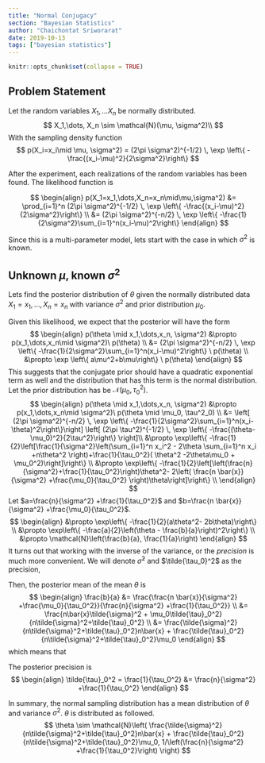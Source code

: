 ```yaml
---
title: "Normal Conjugacy"
section: "Bayesian Statistics"
author: "Chaichontat Sriworarat"
date: 2019-10-13
tags: ["bayesian statistics"]
---
```


```r
knitr::opts_chunk$set(collapse = TRUE)
```

## Problem Statement

Let the random variables $X_1, \dots X_n$ be normally distributed.
$$
X_1,\dots, X_n \sim \mathcal{N}(\mu, \sigma^2)\\
$$
With the sampling density function
$$
p(X_i=x_i\mid \mu, \sigma^2) = (2\pi \sigma^2)^{-1/2} \, \exp \left\{ -\frac{(x_i-\mu)^2}{2\sigma^2}\right\}
$$

After the experiment, each realizations of the random variables has been found. The likelihood function is

$$
\begin{align}
p(X_1=x_1,\dots,X_n=x_n\mid\mu,\sigma^2) &= \prod_{i=1}^n (2\pi \sigma^2)^{-1/2} \, \exp \left\{ -\frac{(x_i-\mu)^2}{2\sigma^2}\right\} \\
&= (2\pi \sigma^2)^{-n/2} \, \exp \left\{ -\frac{1}{2\sigma^2}\sum_{i=1}^n(x_i-\mu)^2\right\}
\end{align}
$$

Since this is a multi-parameter model, lets start with the case in which $\sigma^2$ is known.


## Unknown $\mu$, known $\sigma^2$
Lets find the posterior distribution of $\theta$ given the normally distributed data $X_1=x_1,\dots,X_n=x_n$ with variance $\sigma^2$ and prior distribution $\mu_0$.

Given this likelihood, we expect that the posterior will have the form
$$
\begin{align}
p(\theta \mid x_1,\dots,x_n, \sigma^2) &\propto p(x_1,\dots,x_n\mid \sigma^2)\ p(\theta) \\
&= (2\pi \sigma^2)^{-n/2} \, \exp \left\{ -\frac{1}{2\sigma^2}\sum_{i=1}^n(x_i-\mu)^2\right\} \ p(\theta) \\
&\propto \exp \left\{ a\mu^2+b\mu\right\} \ p(\theta)
\end{align}
$$
This suggests that the conjugate prior should have a quadratic exponential term as well and the distribution that has this term is the normal distribution. Let the prior distribution has be $\mathcal{N}(\mu_0, \tau_0^2)$.
$$
\begin{align}
p(\theta \mid x_1,\dots,x_n, \sigma^2) &\propto p(x_1,\dots,x_n\mid \sigma^2)\ p(\theta \mid \mu_0, \tau^2_0) \\
&= \left[ (2\pi \sigma^2)^{-n/2} \, \exp \left\{ -\frac{1}{2\sigma^2}\sum_{i=1}^n(x_i-\theta)^2\right\}\right] \left[ (2\pi \tau^2)^{-1/2} \, \exp \left\{ -\frac{(\theta-\mu_0)^2}{2\tau^2}\right\} \right]\\
&\propto \exp\left\{ -\frac{1}{2}\left[\frac{1}{\sigma^2}\left(\sum_{i=1}^n x_i^2 - 2\theta \sum_{i=1}^n x_i +n\theta^2 \right)+\frac{1}{\tau_0^2}( \theta^2 -2\theta\mu_0 + \mu_0^2)\right]\right\} \\
&\propto \exp\left\{ -\frac{1}{2}\left[\left(\frac{n}{\sigma^2}+\frac{1}{\tau_0^2}\right)\theta^2- 2\left( \frac{n \bar{x}}{\sigma^2} +\frac{\mu_0}{\tau_0^2} \right)\theta\right]\right\} \\
\end{align}
$$
Let $a=\frac{n}{\sigma^2} +\frac{1}{\tau_0^2}$ and $b=\frac{n \bar{x}}{\sigma^2} +\frac{\mu_0}{\tau_0^2}$.
$$
\begin{align}
&\propto \exp\left\{ -\frac{1}{2}(a\theta^2- 2b\theta)\right\} \\
&\propto \exp\left\{ -\frac{a}{2}\left(\theta - \frac{b}{a}\right)^2\right\} \\
&\propto \mathcal{N}\left(\frac{b}{a}, \frac{1}{a}\right)
\end{align}
$$
It turns out that working with the inverse of the variance, or the _precision_ is much more convenient. We will denote $\tilde{\sigma}^2$ and $\tilde{\tau_0}^2$ as the precision,

Then, the posterior mean of the mean $\theta$ is
$$
\begin{align}
\frac{b}{a} &= \frac{\frac{n \bar{x}}{\sigma^2} +\frac{\mu_0}{\tau_0^2}}{\frac{n}{\sigma^2} +\frac{1}{\tau_0^2}} \\
&= \frac{n\bar{x}\tilde{\sigma}^2 + \mu_0\tilde{\tau}_0^2}{n\tilde{\sigma}^2+\tilde{\tau}_0^2} \\
&= \frac{\tilde{\sigma}^2}{n\tilde{\sigma}^2+\tilde{\tau}_0^2}n\bar{x} + \frac{\tilde{\tau}_0^2}{n\tilde{\sigma}^2+\tilde{\tau}_0^2}\mu_0
\end{align}
$$
which means that

The posterior precision is
$$
\begin{align}
\tilde{\tau}_0^2 = \frac{1}{\tau_0^2} &= \frac{n}{\sigma^2} +\frac{1}{\tau_0^2}
\end{align}
$$

In summary, the normal sampling distribution has a mean distribution of $\theta$ and variance $\sigma^2$. $\theta$ is distributed as followed.
$$
\theta \sim \mathcal{N}\left( \frac{\tilde{\sigma}^2}{n\tilde{\sigma}^2+\tilde{\tau}_0^2}n\bar{x} + \frac{\tilde{\tau}_0^2}{n\tilde{\sigma}^2+\tilde{\tau}_0^2}\mu_0, 1/\left(\frac{n}{\sigma^2} +\frac{1}{\tau_0^2}\right) \right)
$$
